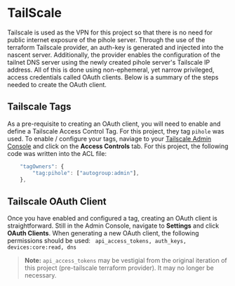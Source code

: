# TailScale #
Tailscale is used as the VPN for this project so that there is no need for public internet exposure of the pihole server. Through the use of the terraform Tailscale provider, an auth-key is generated and injected into the nascent server. Additionally, the provider enables the configuration of the tailnet DNS server using the newly created pihole server's Tailscale IP address.
All of this is done using non-ephemeral, yet narrow privileged, access credentials called OAuth clients. Below is a summary of the steps needed to create the OAuth client.

## Tailscale Tags
As a pre-requisite to creating an OAuth client, you will need to enable and define a Tailscale Access Control Tag. For this project, they tag `pihole` was used. To enable / configure your tags, naviage to your [Tailscale Admin Console](https://login.tailscale.com/admin) and click on the **Access Controls** tab. For this project, the following code was written into the ACL file:
```js
	"tagOwners": {
		"tag:pihole": ["autogroup:admin"],
	},
```

## Tailscale OAuth Client
Once you have enabled and configured a tag, creating an OAuth client is straightforward. Still in the Admin Console, navigate to **Settings** and click **OAuth Clients**. When generating a new OAuth client, the following permissions should be used: `
api_access_tokens, auth_keys, devices:core:read, dns`

> **Note:** `api_access_tokens` may be vestigial from the original iteration of this project (pre-tailscale terraform provider). It may no longer be necessary.